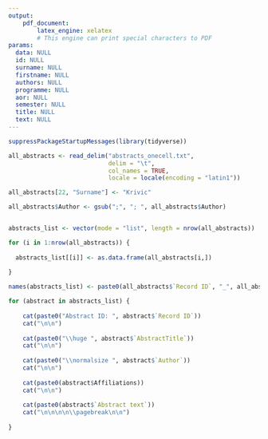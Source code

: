 ```yaml
---
output: 
    pdf_document:
        latex_engine: xelatex                                                   
        # This engine can print special characters to PDF
params:                                                                         
  data: NULL
  id: NULL
  surname: NULL
  firstname: NULL
  authors: NULL
  programme: NULL
  aor: NULL
  semester: NULL
  title: NULL
  text: NULL
---
```


```r

suppressPackageStartupMessages(library(tidyverse))

all_abstracts <- read_delim("abstracts_onecell.txt", 
                            delim = "\t",
                            col_names = TRUE,
                            locale = locale(encoding = "latin1"))               # file contains Umlaute, locale specification necessary

all_abstracts[22, "Surname"] <- "Krivic"                                        # name contained special character, changed to simplify

all_abstracts$Author <- gsub(";", "; ", all_abstracts$Author)                   # introducing spaces after each semicolon for nicer formating


abstracts_list <- vector(mode = "list", length = nrow(all_abstracts))

for (i in 1:nrow(all_abstracts)) {
  
  abstracts_list[[i]] <- as.data.frame(all_abstracts[i,])
  
}

names(abstracts_list) <- paste0(all_abstracts$`Record ID`, "_", all_abstracts$Surname)


```

```r

for (abstract in abstracts_list) {
    
    cat(paste0("Abstract ID: ", abstract$`Record ID`))
    cat("\n\n")
    
    cat(paste0("\\huge ", abstract$`AbstractTitle`))
    cat("\n\n")
    
    cat(paste0("\\normalsize ", abstract$`Author`))
    cat("\n\n")
    
    cat(paste0(abstract$Affiliations))
    cat("\n\n")
    
    cat(paste0(abstract$`Abstract text`))
    cat("\n\n\n\n\\pagebreak\n\n")
    
}

```



